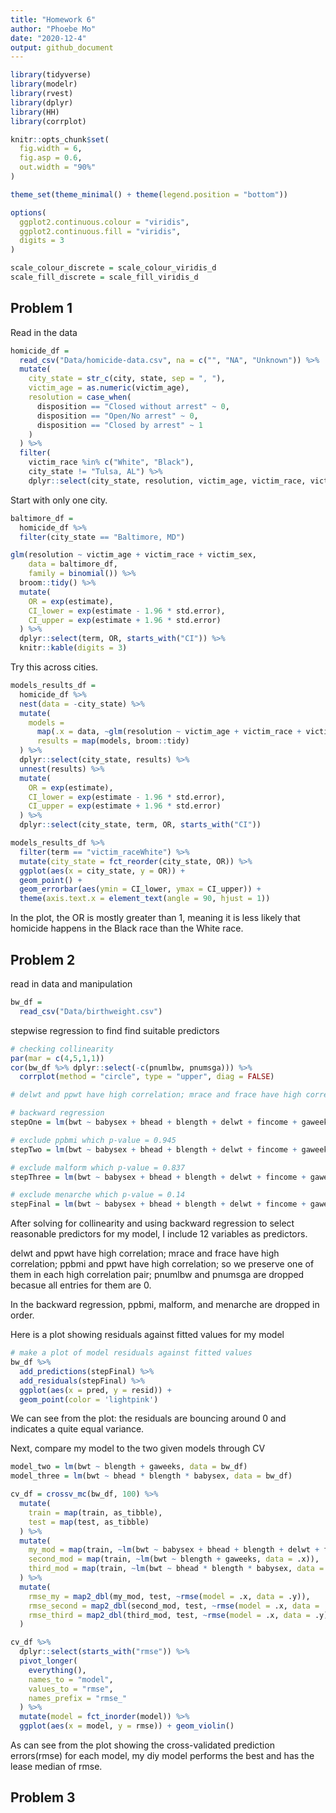 ```yaml
---
title: "Homework 6"
author: "Phoebe Mo"
date: "2020-12-4"
output: github_document
---
```


```r
library(tidyverse)
library(modelr)
library(rvest)
library(dplyr)
library(HH)
library(corrplot)

knitr::opts_chunk$set(
  fig.width = 6,
  fig.asp = 0.6,
  out.width = "90%"
)

theme_set(theme_minimal() + theme(legend.position = "bottom"))

options(
  ggplot2.continuous.colour = "viridis",
  ggplot2.continuous.fill = "viridis",
  digits = 3
)

scale_colour_discrete = scale_colour_viridis_d
scale_fill_discrete = scale_fill_viridis_d
```

## Problem 1

Read in the data
```r
homicide_df =
  read_csv("Data/homicide-data.csv", na = c("", "NA", "Unknown")) %>%
  mutate(
    city_state = str_c(city, state, sep = ", "),
    victim_age = as.numeric(victim_age),
    resolution = case_when(
      disposition == "Closed without arrest" ~ 0,
      disposition == "Open/No arrest" ~ 0,
      disposition == "Closed by arrest" ~ 1
    )
  ) %>%
  filter(
    victim_race %in% c("White", "Black"),
    city_state != "Tulsa, AL") %>%
    dplyr::select(city_state, resolution, victim_age, victim_race, victim_sex)
```

Start with only one city.
```r
baltimore_df =
  homicide_df %>%
  filter(city_state == "Baltimore, MD")

glm(resolution ~ victim_age + victim_race + victim_sex,
    data = baltimore_df,
    family = binomial()) %>%
  broom::tidy() %>%
  mutate(
    OR = exp(estimate),
    CI_lower = exp(estimate - 1.96 * std.error),
    CI_upper = exp(estimate + 1.96 * std.error)
  ) %>%
  dplyr::select(term, OR, starts_with("CI")) %>%
  knitr::kable(digits = 3)
```

Try this across cities.
```r
models_results_df =
  homicide_df %>%
  nest(data = -city_state) %>%
  mutate(
    models = 
      map(.x = data, ~glm(resolution ~ victim_age + victim_race + victim_sex, data = .x, family = binomial())),
      results = map(models, broom::tidy)
  ) %>%
  dplyr::select(city_state, results) %>%
  unnest(results) %>%
  mutate(
    OR = exp(estimate),
    CI_lower = exp(estimate - 1.96 * std.error),
    CI_upper = exp(estimate + 1.96 * std.error)
  ) %>%
  dplyr::select(city_state, term, OR, starts_with("CI"))
```

```r
models_results_df %>%
  filter(term == "victim_raceWhite") %>%
  mutate(city_state = fct_reorder(city_state, OR)) %>%
  ggplot(aes(x = city_state, y = OR)) +
  geom_point() +
  geom_errorbar(aes(ymin = CI_lower, ymax = CI_upper)) +
  theme(axis.text.x = element_text(angle = 90, hjust = 1))
```
In the plot, the OR is mostly greater than 1, meaning it is less likely that homicide happens in the Black race than the White race.

## Problem 2

read in data and manipulation
```r
bw_df =
  read_csv("Data/birthweight.csv")
```

stepwise regression to find find suitable predictors
```r
# checking collinearity
par(mar = c(4,5,1,1))
cor(bw_df %>% dplyr::select(-c(pnumlbw, pnumsga))) %>%
  corrplot(method = "circle", type = "upper", diag = FALSE)

# delwt and ppwt have high correlation; mrace and frace have high correlation; ppbmi and ppwt have high correlation; so we preserve one of them in each high correlation pair; pnumlbw and pnumsga are dropped becasue all entries for them are 0

# backward regression
stepOne = lm(bwt ~ babysex + bhead + blength + delwt + fincome + gaweeks + malform + menarche + mheight + momage + mrace + parity + ppbmi + smoken + wtgain, data = bw_df) %>% broom::tidy()

# exclude ppbmi which p-value = 0.945
stepTwo = lm(bwt ~ babysex + bhead + blength + delwt + fincome + gaweeks + malform + menarche + mheight + momage + mrace + parity + smoken + wtgain, data = bw_df) %>% broom::tidy()

# exclude malform which p-value = 0.837
stepThree = lm(bwt ~ babysex + bhead + blength + delwt + fincome + gaweeks + menarche + mheight + momage + mrace + parity + smoken + wtgain, data = bw_df) %>% broom::tidy()

# exclude menarche which p-value = 0.14
stepFinal = lm(bwt ~ babysex + bhead + blength + delwt + fincome + gaweeks + mheight + momage + mrace + parity + smoken + wtgain, data = bw_df)
```

After solving for collinearity and using backward regression to select reasonable predictors for my model, I include 12 variables as predictors. 

delwt and ppwt have high correlation; mrace and frace have high correlation; ppbmi and ppwt have high correlation; so we preserve one of them in each high correlation pair; pnumlbw and pnumsga are dropped becasue all entries for them are 0.

In the backward regression, ppbmi, malform, and menarche are dropped in order.

Here is a plot showing residuals against fitted values for my model
```r
# make a plot of model residuals against fitted values
bw_df %>%
  add_predictions(stepFinal) %>%
  add_residuals(stepFinal) %>%
  ggplot(aes(x = pred, y = resid)) +
  geom_point(color = 'lightpink')
```

We can see from the plot: the residuals are bouncing around 0 and indicates a quite equal variance.

Next, compare my model to the two given models through CV

```r
model_two = lm(bwt ~ blength + gaweeks, data = bw_df)
model_three = lm(bwt ~ bhead * blength * babysex, data = bw_df)

cv_df = crossv_mc(bw_df, 100) %>%
  mutate(
    train = map(train, as_tibble),
    test = map(test, as_tibble)
  ) %>%
  mutate(
    my_mod = map(train, ~lm(bwt ~ babysex + bhead + blength + delwt + fincome + gaweeks + mheight + momage + mrace + parity + smoken + wtgain, data = .x)),
    second_mod = map(train, ~lm(bwt ~ blength + gaweeks, data = .x)),
    third_mod = map(train, ~lm(bwt ~ bhead * blength * babysex, data = .x))
  ) %>%
  mutate(
    rmse_my = map2_dbl(my_mod, test, ~rmse(model = .x, data = .y)),
    rmse_second = map2_dbl(second_mod, test, ~rmse(model = .x, data = .y)),
    rmse_third = map2_dbl(third_mod, test, ~rmse(model = .x, data = .y))
  )

cv_df %>%
  dplyr::select(starts_with("rmse")) %>%
  pivot_longer(
    everything(),
    names_to = "model",
    values_to = "rmse",
    names_prefix = "rmse_"
  ) %>%
  mutate(model = fct_inorder(model)) %>%
  ggplot(aes(x = model, y = rmse)) + geom_violin()
```

As can see from the plot showing the cross-validated prediction errors(rmse) for each model, my diy model performs the best and has the lease median of rmse.


## Problem 3

